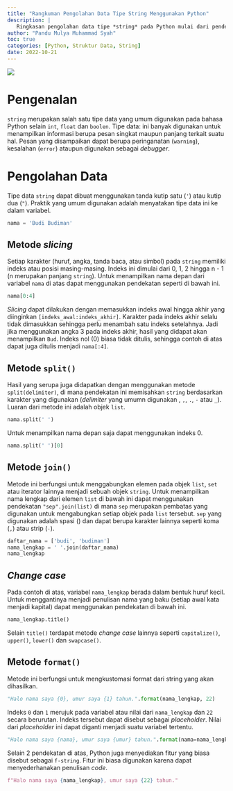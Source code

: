 ```yaml
---
title: "Rangkuman Pengolahan Data Tipe String Menggunakan Python"
description: |
   Ringkasan pengolahan data tipe *string* pada Python mulai dari pendeklarasian variabel hingga metode manipulasi yang umum dilakukan.
author: "Pandu Mulya Muhammad Syah"
toc: true
categories: [Python, Struktur Data, String]
date: 2022-10-21
---
```


![](tb-python-string.png)

# Pengenalan

`string` merupakan salah satu tipe data yang umum digunakan pada bahasa Python selain `int`, `float` dan `boolen`. Tipe data: ini banyak digunakan untuk menampilkan informasi berupa pesan singkat maupun panjang terkait suatu hal. Pesan yang disampaikan dapat berupa peringanatan (`warning`), kesalahan (`error`) ataupun digunakan sebagai *debugger*.

# Pengolahan Data

Tipe data `string` dapat dibuat menggunakan tanda kutip satu (`'`) atau kutip dua (`"`). Praktik yang umum digunakan adalah menyatakan tipe data ini ke dalam variabel.

```python
nama = 'Budi Budiman'
```

## Metode *slicing*

Setiap karakter (huruf, angka, tanda baca, atau simbol) pada `string` memiliki indeks atau posisi masing-masing. Indeks ini dimulai dari 0, 1, 2 hingga n - 1 (n merupakan panjang `string`). Untuk menampilkan nama depan dari variabel `nama` di atas dapat menggunakan pendekatan seperti di bawah ini.

```python
nama[0:4]
```

*Slicing* dapat dilakukan dengan memasukkan indeks awal hingga akhir yang diinginkan `[indeks_awal:indeks_akhir]`. Karakter pada indeks akhir selalu tidak dimasukkan sehingga perlu menambah satu indeks setelahnya. Jadi jika menggunakan angka 3 pada indeks akhir, hasil yang didapat akan menampilkan `Bud`. Indeks nol (0) biasa tidak ditulis, sehingga contoh di atas dapat juga ditulis menjadi `nama[:4]`.

## Metode `split()`

Hasil yang serupa juga didapatkan dengan menggunakan metode `split(delimiter)`, di mana pendekatan ini memisahkan `string` berdasarkan karakter yang digunakan (*delimiter* yang umumn digunakan ` `, `,`, `.`, `-` atau `_`). Luaran dari metode ini adalah objek `list`.

```python
nama.split(' ')
```

Untuk menampilkan nama depan saja dapat menggunakan indeks 0.

```python
nama.split(' ')[0]
```

## Metode `join()`

Metode ini berfungsi untuk menggabungkan elemen pada objek `list`, `set` atau iterator lainnya menjadi sebuah objek `string`. Untuk menampilkan nama lengkap dari elemen `list` di bawah ini dapat menggunakan pendekatan `"sep".join(list)` di mana `sep` merupakan pembatas yang digunakan untuk mengabungkan setiap objek pada `list` tersebut. `sep` yang digunakan adalah spasi (` `) dan dapat berupa karakter lainnya seperti koma (`,`) atau strip (`-`).

```python
daftar_nama = ['budi', 'budiman']
nama_lengkap = ' '.join(daftar_nama)
nama_lengkap
```

## *Change case*

Pada contoh di atas, variabel `nama_lengkap` berada dalam bentuk huruf kecil. Untuk menggantinya menjadi penulisan nama yang baku (setiap awal kata menjadi kapital) dapat menggunakan pendekatan di bawah ini.

```python
nama_lengkap.title()
```

Selain `title()` terdapat metode *change case* lainnya seperti `capitalize()`, `upper()`, `lower()` dan `swapcase()`.


## Metode `format()`

Metode ini berfungsi untuk mengkustomasi format dari string yang akan dihasilkan.

```python
"Halo nama saya {0}, umur saya {1} tahun.".format(nama_lengkap, 22)
```

Indeks `0` dan `1` merujuk pada variabel atau nilai dari `nama_lengkap` dan `22` secara berurutan. Indeks tersebut dapat disebut sebagai *placeholder*. Nilai dari *placeholder* ini dapat diganti menjadi suatu variabel tertentu.

```python
"Halo nama saya {nama}, umur saya {umur} tahun.".format(nama=nama_lengkap, umur=22)
```

Selain 2 pendekatan di atas, Python juga menyediakan fitur yang biasa disebut sebagai `f-string`. Fitur ini biasa digunakan karena dapat menyederhanakan penulisan *code*.

```python
f"Halo nama saya {nama_lengkap}, umur saya {22} tahun."
```
